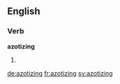 
==English==

===Verb===
'''azotizing'''

# {{present participle of|azotize}}

[[de:azotizing]]
[[fr:azotizing]]
[[sv:azotizing]]
